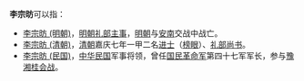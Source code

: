 '''李宗昉'''可以指：
* [[李宗昉_(明朝)|李宗昉 (明朝)]]，[[明朝|明朝]][[礼部|礼部]][[主事|主事]]，[[明朝|明朝]]与[[越南|安南]]交战中战亡。
* [[李宗昉_(清朝)|李宗昉 (清朝)]]，[[清朝|清朝]]嘉庆七年一甲二名[[进士|进士]]（[[榜眼|榜眼]]）、[[礼部尚书|礼部尚书]]。
* [[李宗昉_(民国)|李宗昉 (民国)]]，[[中华民国|中华民国]]军事将领，曾任[[国民革命军|国民革命军]]第四十七军军长，参与[[豫湘桂会战|豫湘桂会战]]。
{{disambig|Cat=三字李姓人名消歧义}}